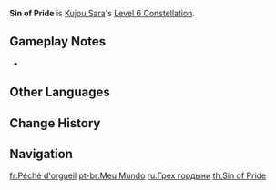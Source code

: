{{Constellation Infobox
|image       = Constellation Sin of Pride.png
|description = The {{Electro|Electro DMG|link=Electro}} of characters who have had their ATK increased by Tengu Juurai has its Crit DMG increased by 60%.
|level       = 6
|character   = Kujou Sara
|utility1    = CRIT DMG
}}
'''Sin of Pride''' is [[Kujou Sara]]'s [[Level 6 Constellation]].

==Gameplay Notes==
* {{TalentNote|direct buff|CRIT DMG}}

==Other Languages==
{{Other Languages
|en      = Sin of Pride
|zhs     = 我界
|zhs_rm  = Wǒ Jiè
|zht     = 我界
|zht_rm  = Wǒ Jiè
|zh_tl   = Realm of Self
|ja      = 我界
|ja_rm   = Gakai
|ja_tl   = My World
|ko      = 아계(我界)
|ko_rm   = Agye
|ko_tl   = My World
|es      = Pecado del orgullo
|es_tl   = Sin of Pride
|fr      = Péché d'orgueil
|fr_tl   = Sin of Pride
|ru      = Грех гордыни
|ru_tl   = Sin of Pride
|th      = Sin of Pride
|vi      = Bản Ngã
|vi_tl   = 
|de      = Sünde des Stolzes
|de_tl   = Sin of Pride
|id      = Sin of Pride
|pt      = Meu Mundo
|pt_tl   = My World
|tr      = Kibir
|tr_tl   = 
|it      = Peccato d'orgoglio
|it_tl   = Sin of Pride
}}

==Change History==
{{Change History|2.1}}

==Navigation==
{{Talent Navbox|Kujou Sara}}

[[fr:Péché d'orgueil]]
[[pt-br:Meu Mundo]]
[[ru:Грех гордыни]]
[[th:Sin of Pride]]